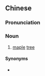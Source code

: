 {{also|枫树}}
==Chinese==
{{zh-forms|s=枫树}}

===Pronunciation===
{{zh-pron
|m=fēngshù
|c=fung1 syu6
|h=pfs=fûng-su/pûng-su
|mn=png-chhiū
|cat=n
}}

===Noun===
{{zh-noun}}

# [[maple]] [[tree]]

====Synonyms====
* {{zh-l|槭樹}}

{{zh-cat|Trees}}